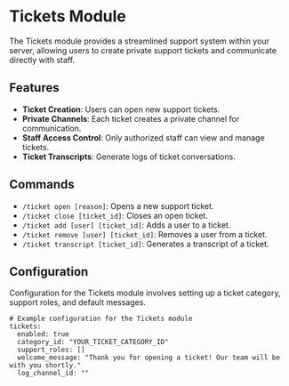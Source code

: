 # Tickets Module

The Tickets module provides a streamlined support system within your server, allowing users to create private support tickets and communicate directly with staff.

## Features

- **Ticket Creation**: Users can open new support tickets.
- **Private Channels**: Each ticket creates a private channel for communication.
- **Staff Access Control**: Only authorized staff can view and manage tickets.
- **Ticket Transcripts**: Generate logs of ticket conversations.

## Commands

- `/ticket open [reason]`: Opens a new support ticket.
- `/ticket close [ticket_id]`: Closes an open ticket.
- `/ticket add [user] [ticket_id]`: Adds a user to a ticket.
- `/ticket remove [user] [ticket_id]`: Removes a user from a ticket.
- `/ticket transcript [ticket_id]`: Generates a transcript of a ticket.

## Configuration

Configuration for the Tickets module involves setting up a ticket category, support roles, and default messages.

```
# Example configuration for the Tickets module
tickets:
  enabled: true
  category_id: "YOUR_TICKET_CATEGORY_ID"
  support_roles: []
  welcome_message: "Thank you for opening a ticket! Our team will be with you shortly."
  log_channel_id: ""
``` 